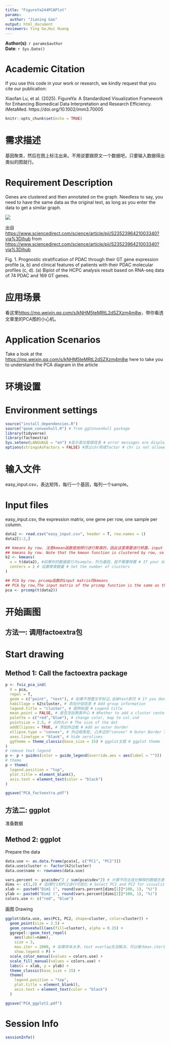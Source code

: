```yaml
---
title: "FigureYa244PCAPlot"
params:
  author: "Jianing Gao"
output: html_document
reviewers: Ying Ge,Hui Huang
---
```


**Author(s)**: `r params$author`  
**Date**: `r Sys.Date()`  

# Academic Citation
If you use this code in your work or research, we kindly request that you cite our publication:

Xiaofan Lu, et al. (2025). FigureYa: A Standardized Visualization Framework for Enhancing Biomedical Data Interpretation and Research Efficiency. iMetaMed. https://doi.org/10.1002/imm3.70005

```r
knitr::opts_chunk$set(echo = TRUE)
```

# 需求描述

基因聚类，然后在图上标注出来。不用说要跟原文一个数据吧，只要输入数据得出类似的图就行。

# Requirement Description

Genes are clustered and then annotated on the graph. Needless to say, you need to have the same data as the original text, as long as you enter the data to get a similar graph.

![](example.png)

出自<https://www.sciencedirect.com/science/article/pii/S2352396421003340?via%3Dihub>
from <https://www.sciencedirect.com/science/article/pii/S2352396421003340?via%3Dihub>

Fig. 1. Prognostic stratification of PDAC through their GT gene expression profile (a, b) and clinical features of patients with their PDAC molecular profiles (c, d). 
(a) Biplot of the HCPC analysis result based on RNA-seq data of 74 PDAC and 169 GT genes.

# 应用场景

看这里<https://mp.weixin.qq.com/s/kNHM5teMRtL2dSZXzm4m8w>，带你看透文章里的PCA图的小心机。

# Application Scenarios

Take a look at the <https://mp.weixin.qq.com/s/kNHM5teMRtL2dSZXzm4m8w> here to take you to understand the PCA diagram in the article

# 环境设置

# Environment settings

```r
source("install_dependencies.R")
source("geom_convexhull.R") # from ggConvexHull package
library(tidyverse)
library(factoextra)
Sys.setenv(LANGUAGE = "en") #显示英文报错信息 # error messages are displayed in English
options(stringsAsFactors = FALSE) #禁止chr转成factor # chr is not allowed to be converted to factor
```

# 输入文件

easy_input.csv，表达矩阵，每行一个基因，每列一个sample。

# Input files

easy_input.csv, the expression matrix, one gene per row, one sample per column.

```r
data2 <- read.csv("easy_input.csv", header = T, row.names = 1)
data2[1:2,]

## kmeans by row. 注意kmean函数是按照行进行聚类的，因此这里需要进行转置，input matrix行为样本，列为特征(基因)
## kmeans by row. Note that the kmean function is clustered by row, so here you need to transpose it, input matrix behavior samples, and list as traits (genes)
k2 <- kmeans(
  x = t(data2), #如果你的数据是行为sample，列为基因，就不需要转置 # If your data is a behavioral sample, listed as a gene, you don't need to transpose it
  centers = 2 # 设置聚类数量 # Set the number of clusters
)

## PCA by row，prcomp函数的input matrix同kmeans
## PCA by row,The input matrix of the prcomp function is the same as that of kmeans
pca <- prcomp(t(data2))
```

# 开始画图

## 方法一: 调用factoextra包

# Start drawing

## Method 1: Call the factoextra package

```r
p <- fviz_pca_ind(
  X = pca, 
  repel = T, 
  geom = c("point", "text"), # 如果不想要文字标记,去掉text即可 # If you don't want the text tag, just remove the text
  habillage = k2$cluster, # 添加分组信息 # Add group information
  legend.title = "cluster", # 图例标题 # Legend title
  mean.point = FALSE, # 是否添加聚类中心 # Whether to add a cluster center
  palette = c("red","blue"), # change color, map to col.ind
  pointsize = 2.5, # 点的大小 # The size of the dot
  addEllipses = TRUE, # 添加外边框 # Add an outer border
  ellipse.type = "convex", # 外边框类型, 凸多边形"convex" # Outer Border Type, Convex Polygon "Convex"
  axes.linetype = "blank", # hide zerolines
  ggtheme = theme_classic(base_size = 15) # ggplot主题 # ggplot theme
)
# remove text legend
p <- p + guides(color = guide_legend(override.aes = aes(label = "")))
# theme
p + theme(
  legend.position = "top",
  plot.title = element_blank(),
  axis.text = element_text(color = "black")
)

ggsave("PCA_factoextra.pdf")
```

## 方法二: ggplot

准备数据

## Method 2: ggplot

Prepare the data

```r
data.use <- as.data.frame(pca$x[, c("PC1", "PC2")])
data.use$cluster <- factor(k2$cluster)
data.use$name <- rownames(data.use)

vars.percent <- pca$sdev^2 / sum(pca$sdev^2) # 计算不同主成分解释的数据方差 # Calculate the variance of the data for different principal component explanations
dims <- c(1,2) # 选择PC1和PC2进行可视化 # Select PC1 and PC2 for visualization
xlab <- paste0("Dim1 (", round(vars.percent[dims[1]]*100, 1), "%)")
ylab <- paste0("Dim2 (", round(vars.percent[dims[2]]*100, 1), "%)")
colors.use <- c("red", "blue")
```

画图
Drawing

```r
ggplot(data.use, aes(PC1, PC2, shape=cluster, color=cluster)) + 
  geom_point(size = 2.5) + 
  geom_convexhull(aes(fill=cluster), alpha = 0.15) + 
  ggrepel::geom_text_repel(
    aes(label=name), 
    size = 3, 
    max.iter = 2000, # 如果样本太多，text overlap无法解决，可以增大max.iter参数 # If there are too many samples and the text overlap cannot be solved, you can increase the max.iter parameter
    show.legend = F) + 
  scale_color_manual(values = colors.use) + 
  scale_fill_manual(values = colors.use) + 
  labs(x = xlab, y = ylab) + 
  theme_classic(base_size = 15) + 
  theme(
    legend.position = "top",
    plot.title = element_blank(),
    axis.text = element_text(color = "black")
  )

ggsave("PCA_ggplot2.pdf")
```

# Session Info

```r
sessionInfo()
```